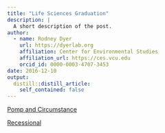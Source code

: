 ```yaml
---
title: "Life Sciences Graduation"
description: |
  A short description of the post.
author:
  - name: Rodney Dyer
    url: https://dyerlab.org
    affiliation: Center for Environmental Studies
    affiliation_url: https://ces.vcu.edu
    orcid_id: 0000-0003-4707-3453
date: 2016-12-10
output:
  distill::distill_article:
    self_contained: false
---
```





[Pomp and Circumstance](https://www.youtube.com/watch?v=Kw-_Ew5bVxs)

[Recessional](https://www.youtube.com/watch?v=GzLZJaAm2hw)

&nbsp;
 
 
 

